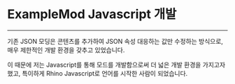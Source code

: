 # ExampleMod Javascript 개발

---

기존 JSON 모딩은 콘텐츠를 추가하여 JSON 속성 대응하는 값만 수정하는 방식으로, 매우 제한적인 개발 환경을 갖추고 있었습니다.

이 때문에 저는 Javascript를 통해 모드를 개발함으로써 더 넓은 개발 환경을 가지고자 했고, 특이하게 Rhino Javascript로 언어를 시작한 사람이 되었습니다.

<RepoCard repository="exampleMod" />
